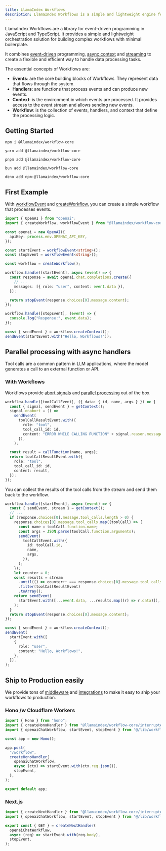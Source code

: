 ```yaml
---
title: LlamaIndex Workflows
description: LlamaIndex Workflows is a simple and lightweight engine for JavaScript and TypeScript apps.
---
```


LlamaIndex Workflows are a library for event-driven programming in JavaScript and TypeScript.
It provides a simple and lightweight orchestration solution for building complex workflows with minimal boilerplate.

It combines [event-driven](#) programming, [async context](#) and [streaming](#) to create a flexible and efficient way to handle data processing tasks.

The essential concepts of Workflows are:

- **Events**: are the core building blocks of Workflows. They represent data that flows through the system.
- **Handlers**: are functions that process events and can produce new events.
- **Context**: is the environment in which events are processed. It provides access to the event stream and allows sending new events.
- **Workflow**: is the collection of events, handlers, and context that define the processing logic.

## Getting Started

```shell
npm i @llamaindex/workflow-core

yarn add @llamaindex/workflow-core

pnpm add @llamaindex/workflow-core

bun add @llamaindex/workflow-core

deno add npm:@llamaindex/workflow-core
```

## First Example

With [workflowEvent](#) and [createWorkflow](#), you can create a simple workflow that processes events.

```ts
import { OpenAI } from "openai";
import { createWorkflow, workflowEvent } from "@llamaindex/workflow-core";

const openai = new OpenAI({
  apiKey: process.env.OPENAI_API_KEY,
});

const startEvent = workflowEvent<string>();
const stopEvent = workflowEvent<string>();

const workflow = createWorkflow();

workflow.handle([startEvent], async (event) => {
  const response = await openai.chat.completions.create({
    // ...
    messages: [{ role: "user", content: event.data }],
  });

  return stopEvent(response.choices[0].message.content);
});

workflow.handle([stopEvent], (event) => {
  console.log("Response:", event.data);
});

const { sendEvent } = workflow.createContext();
sendEvent(startEvent.with("Hello, Workflows!"));
```

## Parallel processing with async handlers

Tool calls are a common pattern in LLM applications, where the model generates a call to an external function or API.

### With Workflows

Workflows provide [abort signals](#) and [parallel processing](#) out of the box.

```ts
workflow.handle([toolCallEvent], ({ data: { id, name, args } }) => {
  const { signal, sendEvent } = getContext();
  signal.onabort = () =>
    sendEvent(
      toolCallResultEvent.with({
        role: "tool",
        tool_call_id: id,
        content: "ERROR WHILE CALLING FUNCTION" + signal.reason.message,
      }),
    );

  const result = callFunction(name, args);
  return toolCallResultEvent.with({
    role: "tool",
    tool_call_id: id,
    content: result,
  });
});
```

You can collect the results of the tool calls from the stream and send them back to the workflow.

```ts
workflow.handle([startEvent], async (event) => {
  const { sendEvent, stream } = getContext();
  // ...
  if (response.choices[0].message.tool_calls.length > 0) {
    response.choices[0].message.tool_calls.map((toolCall) => {
      const name = toolCall.function.name;
      const args = JSON.parse(toolCall.function.arguments);
      sendEvent(
        toolCallEvent.with({
          id: toolCall.id,
          name,
          args,
        }),
      );
    });
    let counter = 0;
    const results = stream
      .until(() => counter++ === response.choices[0].message.tool_calls.length)
      .filter(toolCallResultEvent)
      .toArray();
    return sendEvent(
      startEvent.with([...event.data, ...results.map((r) => r.data)]),
    );
  }
  return stopEvent(response.choices[0].message.content);
});
```

```ts
const { sendEvent } = workflow.createContext();
sendEvent(
  startEvent.with([
    {
      role: "user",
      content: "Hello, Workflows!",
    },
  ]),
);
```

## Ship to Production easily

We provide tons of [middleware](#) and [integrations](#) to make it easy to ship your workflows to production.

### Hono /w Cloudflare Workers

```ts
import { Hono } from "hono";
import { createHonoHandler } from "@llamaindex/workflow-core/interrupter/hono";
import { openaiChatWorkflow, startEvent, stopEvent } from "@/lib/workflow";

const app = new Hono();

app.post(
  "/workflow",
  createHonoHandler(
    openaiChatWorkflow,
    async (ctx) => startEvent.with(ctx.req.json()),
    stopEvent,
  ),
);

export default app;
```

### Next.js

```ts
import { createNextHandler } from "@llamaindex/workflow-core/interrupter/next";
import { openaiChatWorkflow, startEvent, stopEvent } from "@/lib/workflows";

export const { GET } = createNextHandler(
  openaiChatWorkflow,
  async (req) => startEvent.with(req.body),
  stopEvent,
);
```
